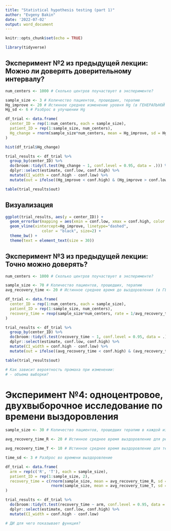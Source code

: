 ```yaml
---
title: "Statistical hypothesis testing (part 1)"
author: "Evgeny Bakin"
date: '2022-07-02'
output: word_document
---
```


```r
knitr::opts_chunk$set(echo = TRUE)

library(tidyverse)

```

## Эксперимент №2 из предыдущей лекции: Можно ли доверять доверительному интервалу?

```r

num_centers <- 1000 # Сколько центров поучаствует в эксперименте?

sample_size <- 3 # Количество пациентов, прошедших, терапию
Hg_improve <- 20 # Истинное среднее изменение уровня Hg (в ГЕНЕРАЛЬНОЙ СОВОКУПНОСТИ)
Hg_sd <- 6 # Разброс в улучшении Hg

df_trial <- data.frame(
  center_ID = rep(1:num_centers, each = sample_size),
  patient_ID = rep(1:sample_size, num_centers),
  Hg_change = rnorm(sample_size*num_centers, mean = Hg_improve, sd = Hg_sd)
)

hist(df_trial$Hg_change)

trial_results <- df_trial %>% 
  group_by(center_ID) %>% 
  do(broom::tidy(t.test(Hg_change ~ 1, conf.level = 0.95, data = .))) %>% 
  dplyr::select(estimate, conf.low, conf.high) %>% 
  mutate(CI_width = conf.high - conf.low) %>% 
  mutate(out = ifelse((Hg_improve < conf.high) & (Hg_improve > conf.low), 'ok', 'missed'))

table(trial_results$out)

```

## Визуализация

```r

ggplot(trial_results, aes(y = center_ID)) +
  geom_errorbar(mapping = aes(xmin = conf.low, xmax = conf.high, color = out), size = 2) +
  geom_vline(xintercept=Hg_improve, linetype="dashed", 
                color = "black", size=2) +
  theme_bw() +
  theme(text = element_text(size = 30))  


```

## Эксперимент №3 из предыдущей лекции: Точно можно доверять?

```r

num_centers <- 1000 # Сколько центров поучаствует в эксперименте?

sample_size <- 70 # Количество пациентов, прошедших, терапию
avg_recovery_time <- 20 # Истинное среднее время до выздоровления (в ГЕНЕРАЛЬНОЙ СОВОКУПНОСТИ)

df_trial <- data.frame(
  center_ID = rep(1:num_centers, each = sample_size),
  patient_ID = rep(1:sample_size, num_centers),
  recovery_time = rexp(sample_size*num_centers, rate = 1/avg_recovery_time) 
)

trial_results <- df_trial %>% 
  group_by(center_ID) %>% 
  do(broom::tidy(t.test(recovery_time ~ 1, conf.level = 0.95, data = .))) %>% 
  dplyr::select(estimate, conf.low, conf.high) %>% 
  mutate(CI_width = conf.high - conf.low) %>% 
  mutate(out = ifelse((avg_recovery_time < conf.high) & (avg_recovery_time > conf.low), 'ok', 'missed'))

table(trial_results$out)

# Как зависит вероятность промаха при изменении:
# - объема выборки?

```
# Эксперимент №4: одноцентровое, двухвыборочное исследование по времени выздоровления

```r

sample_size <- 30 # Количество пациентов, прошедших терапию в каждой из групп

avg_recovery_time_R <- 20 # Истинное среднее время выздоровление для референса (в ГЕНЕРАЛЬНОЙ СОВОКУПНОСТИ)

avg_recovery_time_T <- 10 # Истинное среднее время выздоровление для теста (в ГЕНЕРАЛЬНОЙ СОВОКУПНОСТИ)

time_sd <- 3 # Разброс во времени выздоровление 

df_trial <- data.frame(
  arm = rep(c('R', 'T'), each = sample_size),
  patient_ID = rep(1:sample_size, 2),
  recovery_time = c(rnorm(sample_size, mean = avg_recovery_time_R, sd = time_sd),
                    rnorm(sample_size, mean = avg_recovery_time_T, sd = time_sd))
)

trial_results <- df_trial %>% 
  do(broom::tidy(t.test(recovery_time ~ arm, conf.level = 0.95, data = .))) %>% 
  dplyr::select(estimate, conf.low, conf.high) %>% 
  mutate(CI_width = conf.high - conf.low)

# ДИ для чего показывает функция?

```

